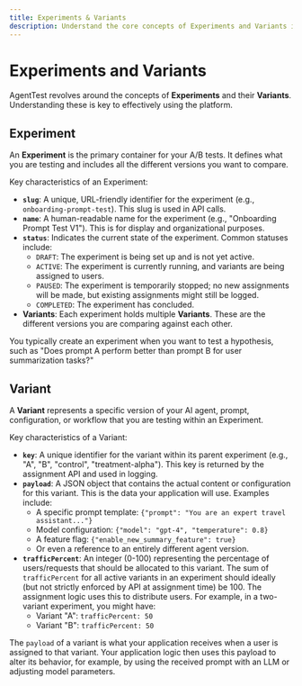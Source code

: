 ```yaml
---
title: Experiments & Variants
description: Understand the core concepts of Experiments and Variants in AgentTest.
---
```


# Experiments and Variants

AgentTest revolves around the concepts of **Experiments** and their **Variants**. Understanding these is key to effectively using the platform.

## Experiment

An **Experiment** is the primary container for your A/B tests. It defines what you are testing and includes all the different versions you want to compare.

Key characteristics of an Experiment:

*   **`slug`**: A unique, URL-friendly identifier for the experiment (e.g., `onboarding-prompt-test`). This slug is used in API calls.
*   **`name`**: A human-readable name for the experiment (e.g., "Onboarding Prompt Test V1"). This is for display and organizational purposes.
*   **`status`**: Indicates the current state of the experiment. Common statuses include:
    *   `DRAFT`: The experiment is being set up and is not yet active.
    *   `ACTIVE`: The experiment is currently running, and variants are being assigned to users.
    *   `PAUSED`: The experiment is temporarily stopped; no new assignments will be made, but existing assignments might still be logged.
    *   `COMPLETED`: The experiment has concluded.
*   **Variants**: Each experiment holds multiple **Variants**. These are the different versions you are comparing against each other.

You typically create an experiment when you want to test a hypothesis, such as "Does prompt A perform better than prompt B for user summarization tasks?"

## Variant

A **Variant** represents a specific version of your AI agent, prompt, configuration, or workflow that you are testing within an Experiment.

Key characteristics of a Variant:

*   **`key`**: A unique identifier for the variant within its parent experiment (e.g., "A", "B", "control", "treatment-alpha"). This key is returned by the assignment API and used in logging.
*   **`payload`**: A JSON object that contains the actual content or configuration for this variant. This is the data your application will use. Examples include:
    *   A specific prompt template: `{"prompt": "You are an expert travel assistant..."}`
    *   Model configuration: `{"model": "gpt-4", "temperature": 0.8}`
    *   A feature flag: `{"enable_new_summary_feature": true}`
    *   Or even a reference to an entirely different agent version.
*   **`trafficPercent`**: An integer (0-100) representing the percentage of users/requests that should be allocated to this variant. The sum of `trafficPercent` for all active variants in an experiment should ideally (but not strictly enforced by API at assignment time) be 100. The assignment logic uses this to distribute users. For example, in a two-variant experiment, you might have:
    *   Variant "A": `trafficPercent: 50`
    *   Variant "B": `trafficPercent: 50`

The `payload` of a variant is what your application receives when a user is assigned to that variant. Your application logic then uses this payload to alter its behavior, for example, by using the received prompt with an LLM or adjusting model parameters.
